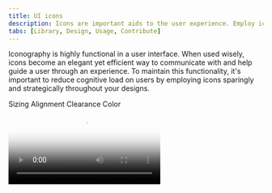 ```yaml
---
title: UI icons
description: Icons are important aids to the user experience. Employ icons strategically with careful view to sizing, alignment, clearance and color in usage.
tabs: [Library, Design, Usage, Contribute]
---
```


<PageDescription>

Iconography is highly functional in a user interface. When used wisely, icons become an elegant yet efficient way to communicate with and help guide a user through an experience. To maintain this functionality, it's important to reduce cognitive load on users by employing icons sparingly and strategically throughout your designs.
</PageDescription>

<AnchorLinks>
  <AnchorLink>Sizing</AnchorLink>
  <AnchorLink>Alignment</AnchorLink>
  <AnchorLink>Clearance</AnchorLink>
  <AnchorLink>Color</AnchorLink>
</AnchorLinks>

<Video src="/videos/icon-usage.mp4" poster="/images/icon-usage-poster.jpg" />

## Sizing

Icons have been designed to work best in four sizes: 16px, 20px, 24px, and 32px. Please use icons at their originally produced size. These are provided in SVG and Adobe Illustrator files.

<ArtDirection>

![sizing example](../images/sizing-example-comp-mobile.svg)
![sizing example](../images/sizing-example-comp.svg)

</ArtDirection>

| Icon size                                     | Stroke width | Padding | Live area | Corner radius | Type sizes |
| --------------------------------------------- | ------------ | ------- | --------- | ------------- | ---------- |
| 32px                                          | 2px          | 2px     | 28px      | 2px           | —          |
| 24px                                          | 1.5px        | 1.5px   | 21px      | 1.5px         | —          |
| <span class="footnote__highlight">20px</span> | 1.25px       | 1.25px  | 17.5px    | 1.25px        | 16pt       |
| <span class="footnote__highlight">16px</span> | 1px          | 1px     | 14px      | 1px           | 14pt       |

<Caption>
  <span class="footnote__highlight" />
  <span class="footnote">
    16px and 20px icons are optimized to feel balanced when paired with 14pt and
    16pt IBM Plex. Use 24px and 32px when larger icons are needed.
  </span>
</Caption>
<ArtDirection>

![](../images/sizing-alignment-example-comp-mobile.svg)
![](../images/sizing-alignment-example-comp.svg)

</ArtDirection>

<DoDontRow>
<DoDont caption="Do use the correct icon size with IBM Plex.">

![correct icon sizing](../images/sizing-correct-size-do.svg)

</DoDont>
<DoDont type="dont" caption="Do not alter icon sizes.">

![incorrect icon sizing](../images/sizing-correct-size-dont.svg)

</DoDont>
</DoDontRow>

<DoDontRow>
<DoDont caption="Do center-align icons when they’re next to text.">

![correct sizing alignment](../images/sizing-alignment-do.svg)

</DoDont>
<DoDont type="dont" caption="Do not baseline-align icons to the text.">

![incorrect sizing alignment](../images/sizing-alignment-dont.svg)

</DoDont>
</DoDontRow>

## Alignment

Icons are optically aligned to the center of the icon grid within the boundary box. Centering ensures all icons will be aligned correctly when exported and used side-by-side in a line or a row. Visually center an icon where the visual weight is heaviest. In some situations, mechanically centering doesn’t work.

![alignment example](../images/alignment-example-comp.svg)

<ArtDirection>

![](../images/alignment-example-comp-visual-center-mobile.svg)
![](../images/alignment-example-visual-center-comp.svg)

</ArtDirection>

## Clearance

When designing icons for touch surfaces, all targets need to be 44px or greater. The icon can be smaller than 44px if padding is added to the touch target with CSS to meet the 44px minimum.

<ArtDirection>

![clearance exmaple](../images/clearance-example-comp-mobile.svg)
![clearance exmaple](../images/clearance-example-comp.svg)

</ArtDirection>

<DoDontRow>
<DoDont caption="Do follow the clearance rule to allow for legibility and an optimal touch experience.">

![clearance rule](../images/clearance-do.svg)

</DoDont>
<DoDont type="dont" caption="Do not collapse the icon clearance area.">

![incorrect clearance](../images/clearance-dont.svg)

</DoDont>
</DoDontRow>

## Color

Icons are always a solid, monochromatic color and need to pass the same color contrast ratio as typography (4.5:1). The color of the icon should reflect the importance of the icon’s action which should always be to help guide a user. For more information on color, see Color in UI.

<DoDontRow>
<DoDont caption="Do match your icon color with your text color when pairing them.">

![color match](../images/color-match-do.svg)

</DoDont>
<DoDont type="dont" caption="Do not use different colors for text and icons.">

![incorrect color match](../images/color-match-dont.svg)

</DoDont>
</DoDontRow>

<DoDontRow>
<DoDont caption="Do make icons monotone.">

![color icon](../images/colored-icon-do.svg)

</DoDont>
<DoDont type="dont" caption="Do not use more than one color within an icon.">

![incorrect color icon](../images/colored-icon-dont.svg)

</DoDont>
</DoDontRow>
